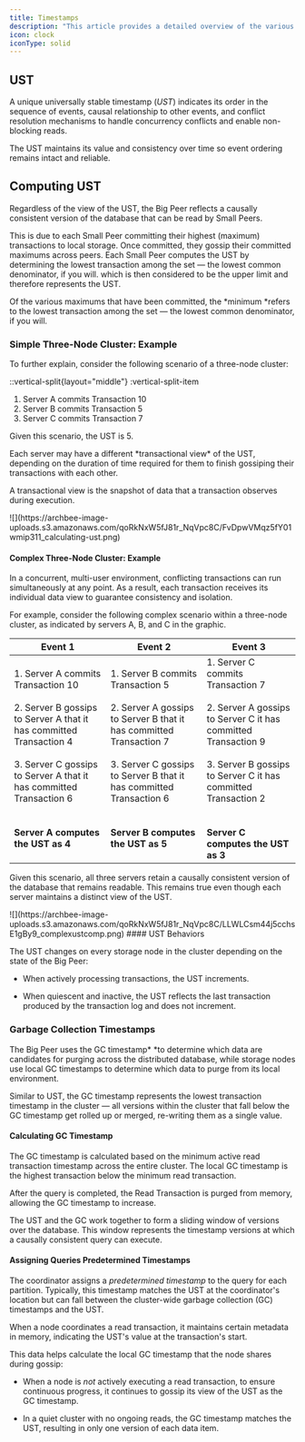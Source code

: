 ---
title: Timestamps
description: "This article provides a detailed overview of the various timestamps the Big Peer uses to enforce causal consistency and high availability."
icon: clock
iconType: solid
---


## UST

A unique universally stable timestamp (*UST*) indicates its order in the sequence of events, causal relationship to other events, and conflict resolution mechanisms to handle concurrency conflicts and enable non-blocking reads.

The UST maintains its value and consistency over time so event ordering remains intact and reliable. 

## Computing UST

Regardless of the view of the UST, the Big Peer reflects a causally consistent version of the database that can be read by Small Peers.

This is due to each Small Peer committing their highest (maximum) transactions to local storage. Once committed, they gossip their committed maximums across peers. Each Small Peer computes the UST by determining the lowest transaction among the set — the lowest common denominator, if you will. which is then considered to be the upper limit and therefore represents the UST. 

<Info>
Of the various maximums that have been committed, the *minimum *refers to the lowest transaction among the set — the lowest common denominator, if you will.
</Info>


### Simple Three-Node Cluster: Example

To further explain, consider the following scenario of a three-node cluster:

::vertical-split{layout="middle"}
:vertical-split-item
1. Server A commits Transaction 10
2. Server B commits Transaction 5
3. Server C commits Transaction 7

Given this scenario, the UST is 5.

<Info>
Each server may have a different *transactional view* of the UST, depending on the duration of time required for them to finish gossiping their transactions with each other.

A transactional view is the snapshot of data that a transaction observes during execution.
</Info>

<Frame>
  ![](https://archbee-image-uploads.s3.amazonaws.com/qoRkNxW5fJ81r_NqVpc8C/FvDpwVMqz5fY01wmip311_calculating-ust.png)
</Frame>

#### Complex Three-Node Cluster: Example

In a concurrent, multi-user environment, conflicting transactions can run simultaneously at any point. As a result, each transaction receives its individual data view to guarantee consistency and isolation.

For example, consider the following complex scenario within a three-node cluster, as indicated by servers A, B, and C in the graphic.

| **Event 1** | **Event 2** | **Event 3** |
| --- | --- | --- |
| 1.  Server A commits Transaction 10 <br/>    <br/>2.  Server B gossips to Server A that it has committed Transaction 4 <br/>    <br/>3.  Server C gossips to Server A that it has committed Transaction 6<br/>    <br/><br/>**Server A computes the UST as 4** | 1.  Server B commits Transaction 5<br/>    <br/>2.  Server A gossips to Server B that it has committed Transaction 7<br/>    <br/>3.  Server C gossips to Server B that it has committed Transaction 6<br/>    <br/><br/>**Server B computes the UST as 5** | 1.  Server C commits Transaction 7<br/>    <br/>2.  Server A gossips to Server C it has committed Transaction 9<br/>    <br/>3.  Server B gossips to Server C it has committed Transaction 2<br/>    <br/><br/>**Server C computes the UST as 3** |

Given this scenario, all three servers retain a causally consistent version of the database that remains readable. This remains true even though each server maintains a distinct view of the UST.

<Frame>
  ![](https://archbee-image-uploads.s3.amazonaws.com/qoRkNxW5fJ81r_NqVpc8C/LLWLCsm44j5cchsE1gBy9_complexustcomp.png)
</Frame>
#### UST Behaviors

The UST changes on every storage node in the cluster depending on the state of the Big Peer:

- When actively processing transactions, the UST increments.

- When quiescent and inactive, the UST reflects the last transaction produced by the transaction log and does not increment. 

### Garbage Collection Timestamps

The Big Peer uses the GC timestamp* *to determine which data are candidates for purging across the distributed database, while storage nodes use local GC timestamps to determine which data to purge from its local environment.

Similar to UST, the GC timestamp represents the lowest transaction timestamp in the cluster — all versions within the cluster that fall below the GC timestamp get rolled up or merged, re-writing them as a single value.

#### Calculating GC Timestamp

The GC timestamp is calculated based on the minimum active read transaction timestamp across the entire cluster. The local GC timestamp is the highest transaction below the minimum read transaction.

After the query is completed, the Read Transaction is purged from memory, allowing the GC timestamp to increase.

The UST and the GC work together to form a sliding window of versions over the database. This window represents the timestamp versions at which a causally consistent query can execute.

#### Assigning Queries Predetermined Timestamps

The coordinator assigns a *predetermined timestamp* to the query for each partition. Typically, this timestamp matches the UST at the coordinator's location but can fall between the cluster-wide garbage collection (GC) timestamps and the UST.

When a node coordinates a read transaction, it maintains certain metadata in memory, indicating the UST's value at the transaction's start.

This data helps calculate the local GC timestamp that the node shares during gossip:

- When a node is *not* actively executing a read transaction, to ensure continuous progress, it continues to gossip its view of the UST as the GC timestamp.

- In a quiet cluster with no ongoing reads, the GC timestamp matches the UST, resulting in only one version of each data item.

